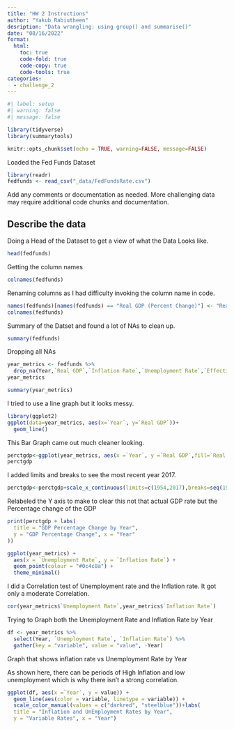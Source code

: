 ---
title: "HW 2 Instructions"
author: "Yakub Rabiutheen"
desription: "Data wrangling: using group() and summarise()"
date: "08/16/2022"
format:
  html:
    toc: true
    code-fold: true
    code-copy: true
    code-tools: true
categories:
  - challenge_2
---

```{r}
#| label: setup
#| warning: false
#| message: false

library(tidyverse)
library(summarytools)

knitr::opts_chunk$set(echo = TRUE, warning=FALSE, message=FALSE)
```



Loaded the Fed Funds Dataset

```{r}
library(readr)
fedfunds <- read_csv("_data/FedFundsRate.csv")
```

Add any comments or documentation as needed. More challenging data may require additional code chunks and documentation.

## Describe the data

Doing a Head of the Dataset to get a view of what the Data Looks like.


```{r}
head(fedfunds)
```

Getting the column names
```{r}
colnames(fedfunds)
```


Renaming columns as I had difficulty invoking the column name in code.
```{r}
names(fedfunds)[names(fedfunds) == "Real GDP (Percent Change)"] <- "Real GDP"
colnames(fedfunds)
```





Summary of the Datset and found a lot of NAs to clean up.
```{r}
summary(fedfunds)
```

Dropping all NAs
```{r}
year_metrics <- fedfunds %>%
  drop_na(Year,`Real GDP`,`Inflation Rate`,`Unemployment Rate`,`Effective Federal Funds Rate`)
year_metrics
```


```{r}
summary(year_metrics)
```


I tried to use a line graph but it looks messy.
```{r}
library(ggplot2)
ggplot(data=year_metrics, aes(x=`Year`, y=`Real GDP`))+
  geom_line()
```




This Bar Graph came out much cleaner looking.
```{r}
perctgdp<-ggplot(year_metrics, aes(x =`Year`, y =`Real GDP`,fill=`Real GDP`)) + geom_bar(stat = "identity")
perctgdp
```

I added limits and breaks to see the most recent year 2017.
```{r}
perctgdp<-perctgdp+scale_x_continuous(limits=c(1954,2017),breaks=seq(1954,2017,5))
```



Relabeled the Y axis to make to clear this not that actual GDP rate but the Percentage change of the GDP    
```{r}
print(perctgdp + labs(
  title = "GDP Percentage Change by Year",
  y = "GDP Percentage Change", x = "Year"
))
```


```{r}
ggplot(year_metrics) +
  aes(x = `Unemployment Rate`, y = `Inflation Rate`) +
  geom_point(colour = "#0c4c8a") +
  theme_minimal()
```


I did a Correlation test of Unemployment rate and the Inflation rate. It got only a moderate Correlation.
```{r}
cor(year_metrics$`Unemployment Rate`,year_metrics$`Inflation Rate`)
```

Trying to Graph both the Unemployment Rate and Inflation Rate by Year
```{r}
df <- year_metrics %>%
  select(Year, `Unemployment Rate`, `Inflation Rate`) %>%
  gather(key = "variable", value = "value", -Year)
```



Graph that shows inflation rate vs Unemployment Rate by Year

As shown here, there can be periods of High Inflation and low unemployment which is why there isn't a strong correlation.
```{r}
ggplot(df, aes(x =`Year`, y = value)) + 
  geom_line(aes(color = variable, linetype = variable)) + 
  scale_color_manual(values = c("darkred", "steelblue"))+labs(
  title = "Inflation and UnEmployment Rates by Year",
  y = "Variable Rates", x = "Year")
```

